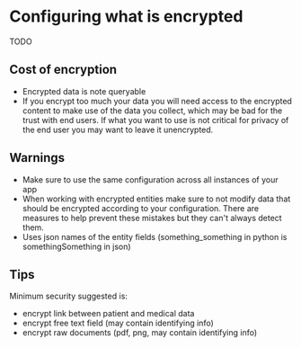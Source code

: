 # Configuring what is encrypted

TODO

## Cost of encryption

- Encrypted data is note queryable
- If you encrypt too much your data you will need access to the encrypted content to make use of the data you collect,
  which may be bad for the trust with end users. If what you want to use is not critical for privacy of the end user you
  may want to leave it unencrypted.

## Warnings

- Make sure to use the same configuration across all instances of your app
- When working with encrypted entities make sure to not modify data that should be encrypted according to your
  configuration. There are measures to help prevent these mistakes but they can't always detect them.
- Uses json names of the entity fields (something_something in python is somethingSomething in json)

## Tips

Minimum security suggested is:
- encrypt link between patient and medical data
- encrypt free text field (may contain identifying info)
- encrypt raw documents (pdf, png, may contain identifying info)